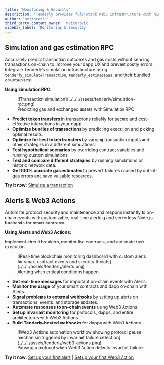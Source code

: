 ```yaml
---
title: 'Monitoring & Security'
description: "Tenderly provides full-stack Web3 infrastructure with high-performance Node RPC, mainnet-like development environments, intuitive development and simulation tools, and real-time monitoring for building and scaling secure blockchain applications"
author: 'nvitorovic'
third_party_content_owner: 'nvitorovic'
sidebar_label: 'Monitoring & Security'
---
```


## Simulation and gas estimation RPC

Accurately predict transaction outcomes and gas costs without sending transactions on-chain to improve your dapp UX and prevent costly errors. Integrate Tenderly’s simulation infrastructure using `tenderly_simulateTransaction`, `tenderly_estimateGas`, and their bundled counterparts.

**Using Simulation RPC**:

<figure>
  ![Transaction simulation](../../../assets/tenderly/simulation-rpc.png)
  <figcaption>Predicting gas and exchanged assets with Simulation RPC</figcaption>
</figure>

- **Predict token transfers** in transactions reliably for secure and cost-effective interactions in your dapp
- **Optimize bundles of transactions** by predicting execution and picking optimal results.
- **Optimize for best token transfers** by varying transaction inputs and other strategies in a different simulations.
- **Test hypothetical scenarios** by overriding contract variables and running custom simulations
- **Test and compare different strategies** by running simulations on historic network data.
- **Get 100% accurate gas estimates** to prevent failures caused by out-of-gas errors and save valuable resources.

**Try it now**: [Simulate a transaction](https://docs.tenderly.co/simulations/quickstart?mtm_campaign=ext-docs&mtm_kwd=arbitrum)

## Alerts & Web3 Actions

Automate protocol security and maintenance and respond instantly to on-chain events with customizable, real-time alerting and serverless Node.js backends for smart contracts.

**Using Alerts and Web3 Actions:**

Implement circuit breakers, monitor live contracts, and automate task execution.

<figure>
  ![Real-time blockchain monitoring dashboard with custom alerts for smart contract events and security threats](../../../assets/tenderly/alerts.png)
  <figcaption>Alerting when critical conditions happen</figcaption>
</figure>

- **Get real-time messages** for important on-chain events with Alerts.
- **Monitor the usage** of your smart contracts and dapp on-chain with Alerts.
- **Signal problems to external webhooks** by setting up alerts on transactions, events, and storage updates.
- **Automate responses to on-chain events** using Web3 Actions.
- **Set up invariant monitoring** for protocols, dapps, and entire architectures with Web3 Actions.
- **Build Tenderly-hosted webhooks** for dapps with Web3 Actions.

<figure>
  ![Web3 Actions automation workflow showing protocol pause mechanism triggered by invariant failure detection](../../../assets/tenderly/web3-actions.png)
  <figcaption>Pausing a protocol when Web3 Action detects invariant failure</figcaption>
</figure>


**Try it now**: [Set up your first alert](https://docs.tenderly.co/alerts/tutorials-and-quickstarts/alerting-quickstart-guide?mtm_campaign=ext-docs&mtm_kwd=arbitrum) | [Set up your first Web3 Action](https://docs.tenderly.co/web3-actions/tutorials-and-quickstarts/how-to-send-a-discord-message-about-a-new-uniswap-pool?mtm_campaign=ext-docs&mtm_kwd=arbitrum)